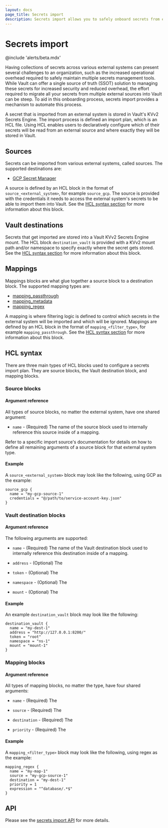 ```yaml
---
layout: docs
page_title: Secrets import
description: Secrets import allows you to safely onboard secrets from external sources into Vault KV for management.
---
```



# Secrets import

<EnterpriseAlert product="vault" />

@include 'alerts/beta.mdx'

Having collections of secrets across various external systems can present several challenges to an organization, such as
the increased operational overhead required to safely maintain multiple secrets management tools. While Vault can offer
a single source of truth (SSOT) solution to managing these secrets for increased security and reduced overhead, the effort
required to migrate all your secrets from multiple external sources into Vault can be steep. To aid in this onboarding
process, secrets import provides a mechanism to automate this process. 

A secret that is imported from an external system is stored in Vault's KVv2 Secrets Engine. The import process is defined 
an import plan, which is an HCL file. Using HCL enables users to declaratively configure which of their secrets will be read
from an external source and where exactly they will be stored in Vault.

## Sources

Secrets can be imported from various external systems, called sources. The supported destinations are:
* [GCP Secret Manager](/vault/docs/import/gcpsm)

A source is defined by an HCL block in the format of `source_<external_system>`, for example `source_gcp`. The source is
provided with the credentials it needs to access the external system's secrets to be able to import them into Vault. See
the [HCL syntax section](#hcl-syntax) for more information about this block.

## Vault destinations

Secrets that get imported are stored into a Vault KVv2 Secrets Engine mount. The HCL block `destination_vault` is provided
with a KVv2 mount path and/or namespace to specify exactly where the secret gets stored. See the
[HCL syntax section](#hcl-syntax) for more information about this block.

## Mappings

Mappings blocks are what glue together a source block to a destination block. The supported mapping types are:
* [mapping_passthrough](/vault/docs/import/mappings#passthrough)
* [mapping_metadata](/vault/docs/import/mappings#metadata)
* [mapping_regex](/vault/docs/import/mappings#regex)

A mapping is where filtering logic is defined to control which secrets in the external system will be imported and which will
be ignored. Mappings are defined by an HCL block in the format of `mapping_<filter_type>`, for example `mapping_passthrough`.
See the [HCL syntax section](#hcl-syntax) for more information about this block.

## HCL syntax

There are three main types of HCL blocks used to configure a secrets import plan. They are source blocks, the Vault destination
block, and mapping blocks.

### Source blocks

#### Argument reference

All types of source blocks, no matter the external system, have one shared argument:

* `name` - (Required) The name of the source block used to internally reference this source inside of a mapping.

Refer to a specific import source's documentation for details on how to define all remaining arguments of a source block for
that external system type.

#### Example

A `source_<external_system>` block may look like the following, using GCP as the example:

```hcl
source_gcp {
  name = "my-gcp-source-1"
  credentials = "@/path/to/service-account-key.json"
}
```

### Vault destination blocks

#### Argument reference

The following arguments are supported:

* `name` - (Required) The name of the Vault destination block used to internally reference this destination inside of a mapping.

* `address` - (Optional) The

* `token` - (Optional) The 

* `namespace` - (Optional) The

* `mount` - (Optional) The 

#### Example

An example `destination_vault` block may look like the following:

```hcl
destination_vault {
  name = "my-dest-1"
  address = "http://127.0.0.1:8200/"
  token = "root"
  namespace = "ns-1"
  mount = "mount-1"
}
```

### Mapping blocks

#### Argument reference

All types of mapping blocks, no matter the type, have four shared arguments:

* `name` - (Required) The

* `source` - (Required) The 

* `destination` - (Required) The 

* `priority` - (Required) The 

#### Example

A `mapping_<filter_type>` block may look like the following, using regex as the example:

```hcl
mapping_regex {
  name = "my-map-1"
  source = "my-gcp-source-1"
  destination = "my-dest-1"
  priority = 1
  expression = "^database/.*$"
}
```

## API

Please see the [secrets import API](/vault/api-docs/system/secrets-import) for more details.
